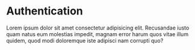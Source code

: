 # Authentication

Lorem ipsum dolor sit amet consectetur adipisicing elit. Recusandae iusto quam natus eum molestias
impedit, magnam error harum quos vitae illum quidem, quod modi doloremque iste adipisci nam corrupti
quo?
